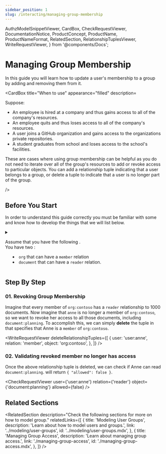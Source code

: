```yaml
---
sidebar_position: 1
slug: /interacting/managing-group-membership
---
```


  AuthzModelSnippetViewer,
  CardBox,
  CheckRequestViewer,
  DocumentationNotice,
  ProductConcept,
  ProductName,
  ProductNameFormat,
  RelatedSection,
  RelationshipTuplesViewer,
  WriteRequestViewer,
} from '@components/Docs';

# Managing Group Membership

<DocumentationNotice />

In this guide you will learn how to update a user's membership to a group by adding and removing them from it.

<CardBox title="When to use" appearance="filled" description=<div>

Suppose:

- An employee is hired at a company and thus gains access to all of the company's resources.
- An employee quits and thus loses access to all of the company's resources.
- A user joins a GitHub organization and gains access to the organizations private repositories.
- A student graduates from school and loses access to the school's facilities.

These are cases where using group membership can be helpful as you do not need to iterate over all of the group's resources to add or revoke access to particular objects. You can add a relationship tuple indicating that a user belongs to a group, or delete a tuple to indicate that a user is no longer part of the group.

</div> />

## Before You Start

In order to understand this guide correctly you must be familiar with some <ProductConcept /> and know how to develop the things that we will list below.

<details>
<summary>

Assume that you have the following <ProductConcept section="what-is-an-authorization-model" linkName="authorization model" />.<br />
You have two <ProductConcept section="what-is-a-type" linkName="types" />:

- `org` that can have a `member` relation
- `document` that can have a `reader` relation.

</summary>

<AuthzModelSnippetViewer
  configuration={{
    schema_version: '1.1',
    type_definitions: [
      {
        type: 'user',
      },
      {
        type: 'org',
        relations: {
          member: {
            this: {},
          },
        },
        metadata: {
          relations: {
            member: { directly_related_user_types: [{ type: 'user' }] },
          },
        },
      },
      {
        type: 'document',
        relations: {
          reader: {
            this: {},
          },
        },
        metadata: {
          relations: {
            reader: { directly_related_user_types: [{ type: 'org', relation: 'member' }] },
          },
        },
      },
    ],
  }}
/>

Let us also assume that we have an `org` called "contoso" and a `document` called `planning`, and every `member` of that `org` can read the document. That is represented by having the following _<ProductConcept section="what-is-a-relationship-tuple" linkName="relationship tuple" />_ in the store:

<RelationshipTuplesViewer
  relationshipTuples={[
    {
      _description: 'Members of the contoso org can read the planning document',
      user: 'org:contoso#member',
      relation: 'reader',
      object: 'document:planning',
    },
  ]}
/>

With the above authorization model and relationship tuples, <ProductName format={ProductNameFormat.ShortForm}/> will respond with `{"allowed":false}` when _<ProductConcept section="what-is-a-check-request" linkName="check" />_ is called to see if Anne can read `document:planning`.

<CheckRequestViewer user={'anne'} relation={'reader'} object={'document:planning'} allowed={false} />

Now let's make Anne a `member` of `org:contoso` by adding another tuple:

<WriteRequestViewer
  relationshipTuples={[
    {
      _description: 'Anne is a member of the contoso org',
      user: 'user:anne',
      relation: 'member',
      object: 'org:contoso',
    },
  ]}
/>

The <ProductName format={ProductNameFormat.ShortForm}/> service will now correctly respond with `{"allowed":true}` when check is called to see if Anne can read `document:planning`, but it will still respond with `{"allowed":false}` if we ask the same question for another user called Becky, who is not a member of the group `org:contoso`.

<CheckRequestViewer user={'user:anne'} relation={'reader'} object={'document:planning'} allowed={true} />

<CheckRequestViewer user={'user:becky'} relation={'reader'} object={'document:planning'} allowed={false} />

### Modeling User Groups

You need to know how to add users to groups and grant groups access to an object. [Learn more →](../modeling/user-groups.mdx)

### Managing Group Access

You need to know how to manage group access to an object. [Learn more →](./managing-group-access.mdx)

### <ProductName format={ProductNameFormat.ShortForm}/> Concepts

- A <ProductConcept section="what-is-a-type" linkName="Type" />: a class of objects that have similar characteristics
- A <ProductConcept section="what-is-a-user" linkName="User" />: an entity in the system that can be related to an object
- A <ProductConcept section="what-is-a-relation" linkName="Relation" />: is a string defined in the type definition of an authorization model that defines the possibility of a relationship between an object of the same type as the type definition and a user in the system
- An <ProductConcept section="what-is-an-object" linkName="Object" />: represents an entity in the system. Users' relationships to it can be define through relationship tuples and the authorization model
- A <ProductConcept section="what-is-a-relationship-tuple" linkName="Relationship Tuple" />: a grouping consisting of a user, a relation and an object stored in <ProductName format={ProductNameFormat.ShortForm}/>

</details>

## Step By Step

### 01. Revoking Group Membership

Imagine that every member of `org:contoso` has a `reader` relationship to 1000 documents. Now imagine that `anne` is no longer a member of `org:contoso`, so we want to revoke her access to all those documents, including `document:planning`. To accomplish this, we can simply **delete** the tuple in <ProductName format={ProductNameFormat.ShortForm}/> that specifies that Anne is a `member` of `org:contoso`.

<WriteRequestViewer
  deleteRelationshipTuples={[
    {
      user: 'user:anne',
      relation: 'member',
      object: 'org:contoso',
    },
  ]}
/>

### 02. Validating revoked member no longer has access

Once the above relationship tuple is deleted, we can check if Anne can read `document:planning`. <ProductName format={ProductNameFormat.ShortForm}/> will return `{ "allowed": false }`.

<CheckRequestViewer user={'user:anne'} relation={'reader'} object={'document:planning'} allowed={false} />

## Related Sections

<RelatedSection
  description="Check the following sections for more on how to model group."
  relatedLinks={[
    {
      title: 'Modeling User Groups',
      description: 'Learn about how to model users and groups.',
      link: '../modeling/user-groups',
      id: '../modeling/user-groups.mdx',
    },
    {
      title: 'Managing Group Access',
      description: 'Learn about managing group access.',
      link: './managing-group-access',
      id: './managing-group-access.mdx',
    },
  ]}
/>
